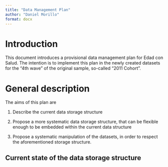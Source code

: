 ```yaml
---
title: "Data Management Plan"
author: "Daniel Morillo"
format: docx
---
```


# Introduction

This document introduces a provisional data management plan for Edad con Salud.
The intention is to implement this plan in the newly created datasets for the
"4th wave" of the original sample, so-called "2011 Cohort".

# General description

The aims of this plan are

1. Describe the current data storage structure

1. Propose a more systematic data storage structure, that can be flexible
   enough to be embedded within the current data structure
   
1. Propose a systematic manipulation of the datasets, in order to respect the
   aforementioned storage structure.

## Current state of the data storage structure


